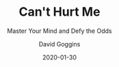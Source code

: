 ---
title: "Can't Hurt Me"
subtitle: "Master Your Mind and Defy the Odds"
author: 'David Goggins'
date: 2020-01-30
tags: ['Book']
excerpt: 'If David can do it, anyone can. Or if you are unsure what to do, ask yourself: "What would Goggins do?" I love that thought. He devised some brilliant little tools to help him when it gets tough. Every time something gets tough and I want to quit, I remind myself: you are just at 40% of your abilities. This insight alone has helped me so many times in just this one year since I read the book. It also made me realize I always quitted when things got hard. Well, not anymore.'
cover: 'canthurtme.jpg'
links:
  amazon: "B07H453KGH"
  goodreads: '41721428-can-t-hurt-me'
  kobo: "can-t-hurt-me"
id:
  asin: 'B07H453KGH'
  isbn: '9781544512273'
published: true
---